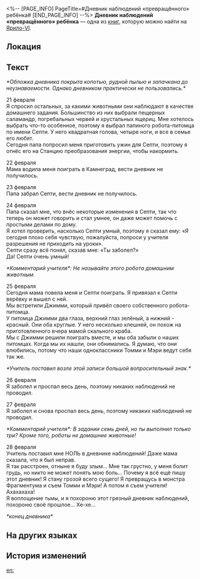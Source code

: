 <%-- [PAGE_INFO]
PageTitle=#Дневник наблюдений «превращённого» ребёнка#
[END_PAGE_INFO] --%>
{{Дополнить}}
{{Книга Инфобокс
|id           = 096
|Название     = 
|Изображение  = Иконка Книга.png
|Мир          = Ярило-VI
|Томов        = 1
|Автор        = <!--нужно добавить-->
|Описание     = Немного детский дневник наблюдений. Судя по всему, его владелец перенёс тяжёлую психологическую травму.
|Том1         = {{tx}}
|Источник1    = {{tx|Отсутствует источник}}
|Персонажи    = 
|Фракции      = 
}}
'''Дневник наблюдений «превращённого» ребёнка''' — одна из [[Книги|книг]], которую можно найти на [[Ярило-VI]].

==Локация==
{{Отметка карты|<!--название карты-->|<!--id отметки-->}}

==Текст==
''*Обложка дневника покрыта копотью, рудной пылью и запачкана до неузнаваемости. Однако дневником практически не пользовались.*''

21 февраля<br />
Я спросил остальных, за какими животными они наблюдают в качестве домашнего задания. Большинство из них выбрали пещерных саламандр, погребальных червей и хрустальных ящериц. Мне хотелось выбрать что-то особенное, поэтому я выбрал папиного робота-питомца по имени Септи. У него квадратная голова, четыре ноги, и все в семье его любят.<br />
Сегодня папа попросил меня приготовить ужин для Септи, поэтому я отнёс его на Станцию преобразования энергии, чтобы накормить.

22 февраля<br />
Мама водила меня поиграть в Камнеград, вести дневник не получилось.

23 февраля<br />
Папа забрал Септи, вести дневник не получилось.

24 февраля<br />
Папа сказал мне, что внёс некоторые изменения в Септи, так что теперь он может говорить и стал умнее, он даже может помочь с простыми делами по дому.<br />
Я хотел проверить, насколько Септи умный, поэтому я сказал ему: «Я сегодня плохо себя чувствую, пожалуйста, попроси у учителя разрешения не приходить на уроки».<br />
Септи сразу всё понял, сказав мне: «Ты заболел?»<br />
Да! Септи очень умный!

''*Комментарий учителя*: Не называйте этого робота домашним животным.''

25 февраля<br />
Сегодня мама повела меня и Септи поиграть. Я привязал к Септи верёвку и вышел с ней.<br />
Мы встретили Джимми, который привёл своего собственного робота-питомца.<br />
У питомца Джимми два глаза, верхний глаз зелёный, а нижний - красный. Они оба круглые. У него несколько клешней, он похож на приготовленного вчера мамой скального краба.<br />
Мы с Джимми решили поиграть вместе, и мы оба забыли о наших питомцах. Когда мы их нашли, они обнимались. Я думаю, что они влюбились, потому что наши одноклассники Томми и Мэри ведут себя так же.

''*Учитель поставил возле этой записи большой вопросительный знак.*''

26 февраля<br />
Я заболел и проспал весь день, поэтому никаких наблюдений не проводил.

27 февраля<br />
Я заболел и снова проспал весь день, поэтому никаких наблюдений не проводил.

''*Комментарий учителя*: В задании семь дней, но ты выполнил только три? Кроме того, роботы не домашние животные!''

28 февраля<br />
Учитель поставил мне НОЛЬ в дневнике наблюдений! Даже мама сказала, что я был неправ.<br />
Я так расстроен, отныне я буду злым... Мне так грустно, у меня болит грудь, но никто не может понять мою боль... Почему я всё ещё пишу этот дневник! Я стану грозой всего сущего! Я превращусь в монстра Фрагментума и съем Томми и Мэри! А потом я съем учителя! Ахахахаха!<br />
Я воплощение тьмы, и я похороню этот грязный дневник наблюдений, похороню своё прошлое... Хе-хе...

''*конец дневника*''

==На других языках==
{{На других языках
|en   = Observation Diary of a "Changed" Child
|zhs  = 小朋友（已黑化）的观察日记
|zht  = 小朋友（已黑化）的觀察日記
|ja   = 子供（闇堕ち済み）の観察日記
|ko   = (흑화한) 조그만 친구의 관찰 일기
|es   = Diario de observación de una niña (transformada)
|fr   = Journal d'observation d'un enfant «&nbsp;changé&nbsp;»
|ru   = Дневник наблюдений «превращённого» ребёнка
|th   = ไดอารี่การสำรวจของเพื่อนตัวน้อย (ที่เปลี่ยนไป)
|vi   = Nhật Ký Quan Sát Của Người Bạn Nhỏ (Đã Tha Hóa)
|de   = Tagebuch der Beobachtung eines „veränderten“ Kindes
|id   = Diari Pengamatan Anak (Yang Berubah)
|pt   = Diário de Observação de Uma Criança "Alterada"
}}

==История изменений==
{{История изменений|3.5}}

[[en:]]